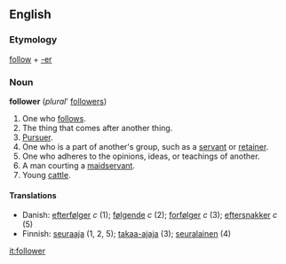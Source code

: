 ==English==

===Etymology===
[[follow]] + [[-er]]

===Noun===
'''follower''' (''plural''' [[followers]])
# One who [[follow]]s.
# The thing that comes after another thing.
# [[Pursuer]].
# One who is a part of another's group, such as a [[servant]] or [[retainer]].
# One who adheres to the opinions, ideas, or teachings of another.
# A man courting a [[maidservant]].
# Young [[cattle]].

====Translations====
*Danish: [[efterfølger]] ''c'' (1); [[følgende]] ''c'' (2); [[forfølger]] ''c'' (3); [[eftersnakker]] ''c'' (5)
*Finnish: [[seuraaja]] (1, 2, 5); [[takaa-ajaja]] (3); [[seuralainen]] (4)

[[it:follower]]